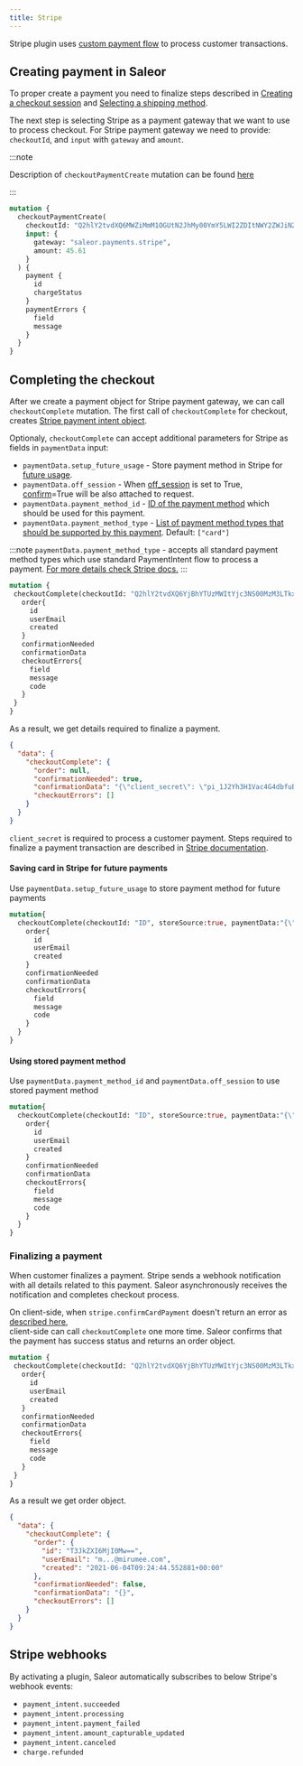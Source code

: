 ```yaml
---
title: Stripe
---
```


Stripe plugin uses [custom payment flow](https://stripe.com/docs/payments/accept-a-payment?platform=web&ui=elements) to process customer transactions.

## Creating payment in Saleor

To proper create a payment you need to finalize steps described in 
[Creating a checkout session](developer/checkout.mdx#creating-a-checkout-session) and 
[Selecting a shipping method](developer/checkout.mdx#selecting-a-shipping-method).

The next step is selecting Stripe as a payment gateway that we want to use to process checkout. 
For Stripe payment gateway we need to provide: `checkoutId`, and `input` with `gateway` and `amount`.

:::note

Description of `checkoutPaymentCreate` mutation can be found [here](developer/checkout.mdx#selecting-a-payment-method)

:::

```graphql
mutation {
  checkoutPaymentCreate(
    checkoutId: "Q2hlY2tvdXQ6MWZiMmM1OGUtN2JhMy00YmY5LWI2ZDItNWY2ZWJiN2U3ZWJj"
    input: {
      gateway: "saleor.payments.stripe",
      amount: 45.61
    }
  ) {
    payment {
      id
      chargeStatus
    }
    paymentErrors {
      field
      message
    }
  }
}
```

## Completing the checkout
After we create a payment object for Stripe payment gateway, 
we can call `checkoutComplete` mutation.  The first call of `checkoutComplete` for checkout,
 creates [Stripe payment intent object](https://stripe.com/docs/api/payment_intents/object).

Optionaly, `checkoutComplete` can accept additional parameters for Stripe as fields in `paymentData` input:

- `paymentData.setup_future_usage` - Store payment method in Stripe for [future usage](https://stripe.com/docs/api/payment_intents/object#payment_intent_object-setup_future_usage).
- `paymentData.off_session` - When [off_session](https://stripe.com/docs/api/payment_intents/create#create_payment_intent-off_session) is set to True, [confirm](https://stripe.com/docs/api/payment_intents/create#create_payment_intent-confirm)=True will be also attached to request.
- `paymentData.payment_method_id` - [ID of the payment method](https://stripe.com/docs/api/payment_intents/create#create_payment_intent-payment_method) which should be used for this payment.
- `paymentData.payment_method_type` - [List of payment method types that should be supported by this payment](https://stripe.com/docs/api/payment_intents/create#create_payment_intent-payment_method_types). Default: `["card"]`


:::note
`paymentData.payment_method_type` - accepts all standard payment method types which use standard PaymentIntent flow to process a payment. [For more details check Stripe docs.](https://stripe.com/docs/payments/payment-methods/overview)
:::


 ```graphql
 mutation {
  checkoutComplete(checkoutId: "Q2hlY2tvdXQ6YjBhYTUzMWItYjc3NS00MzM3LTkxNzEtYTgzOTYwYThjMmVk"){
    order{
      id
      userEmail
      created
    }
    confirmationNeeded
    confirmationData
    checkoutErrors{
      field
      message
      code
    }
  }
}
 ```

 As a result, we get details required to finalize a payment.

```json
{
  "data": {
    "checkoutComplete": {
      "order": null,
      "confirmationNeeded": true,
      "confirmationData": "{\"client_secret\": \"pi_1J2Yh3H1Vac4G4dbfuBvQhTe_secret_DkwP8jcdenirqazGpjPvSaPtV\", \"id\": \"pi_1J2Yh3H1Vac4G4dbfuBvQhTe\"}",
      "checkoutErrors": []
    }
  }
}
```
`client_secret` is required to process a customer payment.
Steps required to finalize a payment transaction are described in [Stripe documentation](https://stripe.com/docs/payments/accept-a-payment?platform=web&ui=elements).

#### Saving card in Stripe for future payments
Use `paymentData.setup_future_usage` to store payment method for future payments

```graphql
mutation{
  checkoutComplete(checkoutId: "ID", storeSource:true, paymentData:"{\"setup_future_usage\": \"off_session\"}"){
    order{
      id
      userEmail
      created
    }
    confirmationNeeded
    confirmationData
    checkoutErrors{
      field
      message
      code
    }
  }
}
```

#### Using stored payment method
Use `paymentData.payment_method_id` and `paymentData.off_session` to use stored payment method
```graphql
mutation{
  checkoutComplete(checkoutId: "ID", storeSource:true, paymentData:"{\"payment_method_id\": \"pm_id\", \"off_session\": false}"){
    order{
      id
      userEmail
      created
    }
    confirmationNeeded
    confirmationData
    checkoutErrors{
      field
      message
      code
    }
  }
}
```



### Finalizing a payment
When customer finalizes a payment. Stripe sends a webhook notification with all details 
related to this payment. Saleor asynchronously receives the notification and 
completes checkout process.

On client-side, when `stripe.confirmCardPayment` doesn't return an error as 
[described here](https://stripe.com/docs/payments/accept-a-payment?platform=web&ui=elements#web-submit-payment),  
client-side can call  `checkoutComplete` one more time.
 Saleor confirms that the payment has success status and returns an order object.

 ```graphql
 mutation {
  checkoutComplete(checkoutId: "Q2hlY2tvdXQ6YjBhYTUzMWItYjc3NS00MzM3LTkxNzEtYTgzOTYwYThjMmVk"){
    order{
      id
      userEmail
      created
    }
    confirmationNeeded
    confirmationData
    checkoutErrors{
      field
      message
      code
    }
  }
}
```

As a result we get order object.
```json
{
  "data": {
    "checkoutComplete": {
      "order": {
        "id": "T3JkZXI6MjI0Mw==",
        "userEmail": "m...@mirumee.com",
        "created": "2021-06-04T09:24:44.552881+00:00"
      },
      "confirmationNeeded": false,
      "confirmationData": "{}",
      "checkoutErrors": []
    }
  }
}
```

## Stripe webhooks

By activating a plugin, Saleor automatically subscribes to below Stripe's webhook events:

- `payment_intent.succeeded`
- `payment_intent.processing`
- `payment_intent.payment_failed`
- `payment_intent.amount_capturable_updated`
- `payment_intent.canceled`
- `charge.refunded`
